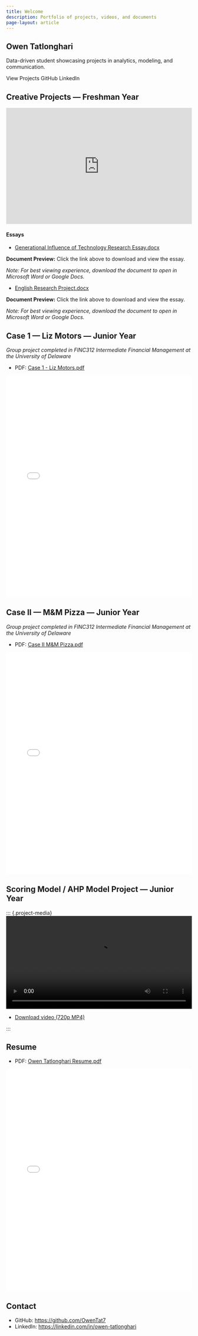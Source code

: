 ```yaml
---
title: Welcome
description: Portfolio of projects, videos, and documents
page-layout: article
---
```


::: {.hero}
::: {.hero-content}
# Owen Tatlonghari

Data-driven student showcasing projects in analytics, modeling, and communication.

::: {.hero-actions}
[View Projects]{.btn .btn-primary href="#projects"}
[GitHub]{.btn .btn-outline href="https://github.com/OwenTat7" target="_blank"}
[LinkedIn]{.btn .btn-outline href="https://linkedin.com/in/owen-tatlonghari" target="_blank"}
:::
:::
:::

## Creative Projects — Freshman Year

::: {.project-card #projects}
::: {.project-media}
::: {.video-embed}
<iframe width="100%" height="315" src="https://www.youtube.com/embed/2V-NbOLcYc0" title="Freshman Year Professional Presentation Project" frameborder="0" allow="accelerometer; autoplay; clipboard-write; encrypted-media; gyroscope; picture-in-picture; web-share" allowfullscreen></iframe>
:::
:::

::: {.project-details}
#### Essays

- [Generational Influence of Technology Research Essay.docx](assets/docs/Generational%20Influence%20of%20Technology%20Research%20Essay.docx){target="_blank"}

::: {.doc-embed}
**Document Preview:** Click the link above to download and view the essay.

*Note: For best viewing experience, download the document to open in Microsoft Word or Google Docs.*
:::

- [English Research Project.docx](assets/docs/English%20Research%20Project.docx){target="_blank"}

::: {.doc-embed}
**Document Preview:** Click the link above to download and view the essay.

*Note: For best viewing experience, download the document to open in Microsoft Word or Google Docs.*
:::
:::
:::

## Case 1 — Liz Motors — Junior Year

*Group project completed in FINC312 Intermediate Financial Management at the University of Delaware*

::: {.project-card}
::: {.project-details}
- PDF: [Case 1 - Liz Motors.pdf](assets/Case%201%20-%20Liz%20Motors.pdf){target="_blank"}

::: {.pdf-embed}
<iframe src="assets/Case%201%20-%20Liz%20Motors.pdf" width="100%" height="600" frameborder="0"></iframe>
:::
:::
:::

## Case II — M&M Pizza — Junior Year

*Group project completed in FINC312 Intermediate Financial Management at the University of Delaware*

::: {.project-card}
::: {.project-details}
- PDF: [Case II M&M Pizza.pdf](assets/Case%20II%20M%26M%20Pizza.pdf){target="_blank"}

::: {.pdf-embed}
<iframe src="assets/Case%20II%20M%26M%20Pizza.pdf" width="100%" height="600" frameborder="0"></iframe>
:::
:::
:::

## Scoring Model / AHP Model Project — Junior Year

::: {.project-card}
::: {.project-media}
<video width="100%" height="auto" controls>
  <source src="Tatlonghari%20Owen%20PPT%20720p.mp4" type="video/mp4">
  Your browser does not support the video tag.
</video>
:::

::: {.project-details}
- [Download video (720p MP4)](Tatlonghari%20Owen%20PPT%20720p.mp4){target="_blank"}
:::
:::

## Resume

::: {.project-card}
::: {.project-details}
- PDF: [Owen Tatlonghari Resume.pdf](assets/Owen%20Tatlonghari%20Resume.pdf){target="_blank"}

::: {.pdf-embed}
<iframe src="assets/Owen%20Tatlonghari%20Resume.pdf" width="100%" height="600" frameborder="0"></iframe>
:::
:::
:::

## Contact

- GitHub: <https://github.com/OwenTat7>
- LinkedIn: <https://linkedin.com/in/owen-tatlonghari>
